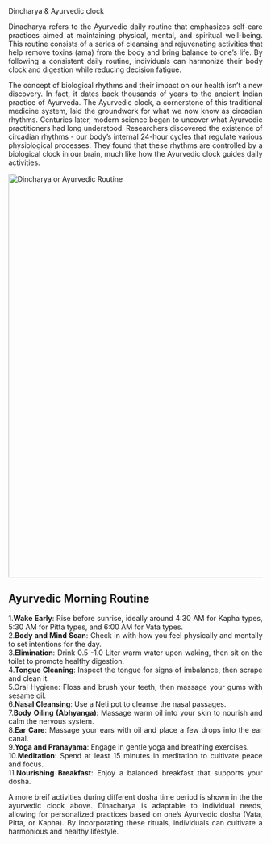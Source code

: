 Dincharya & Ayurvedic clock
<div style="text-align: justify;">
<p>Dinacharya refers to the Ayurvedic daily routine that emphasizes self-care practices aimed at maintaining physical, mental, and spiritual well-being. This routine consists of a series of cleansing and rejuvenating activities that help remove toxins (ama) from the body and bring balance to one’s life. By following a consistent daily routine, individuals can harmonize their body clock and digestion while reducing decision fatigue.

<p>The concept of biological rhythms and their impact on our health isn’t a new discovery. In fact, it dates back thousands of years to the ancient Indian practice of Ayurveda. The Ayurvedic clock, a cornerstone of this traditional medicine system, laid the groundwork for what we now know as circadian rhythms. Centuries later, modern science began to uncover what Ayurvedic practitioners had long understood. Researchers discovered the existence of circadian rhythms - our body’s internal 24-hour cycles that regulate various physiological processes. They found that these rhythms are controlled by a biological clock in our brain, much like how the Ayurvedic clock guides daily activities.
<div>


  <img src="raki_yoga.png" alt="Dincharya or Ayurvedic Routine" width="800">


## Ayurvedic Morning Routine<br>
<div style="text-align: justify;">
1.**Wake Early**: Rise before sunrise, ideally around 4:30 AM for Kapha types, 5:30 AM for Pitta types, and 6:00 AM for Vata types.<br>
2.**Body and Mind Scan**: Check in with how you feel physically and mentally to set intentions for the day.<br>
3.**Elimination**: Drink 0.5 -1.0 Liter warm water upon waking, then sit on the toilet to promote healthy digestion.<br>
4.**Tongue Cleaning**: Inspect the tongue for signs of imbalance, then scrape and clean it.<br>
5.Oral Hygiene: Floss and brush your teeth, then massage your gums with sesame oil.<br>
6.**Nasal Cleansing**: Use a Neti pot to cleanse the nasal passages.<br>
7.**Body Oiling (Abhyanga)**: Massage warm oil into your skin to nourish and calm the nervous system.<br>
8.**Ear Care**: Massage your ears with oil and place a few drops into the ear canal.<br>
9.**Yoga and Pranayama**: Engage in gentle yoga and breathing exercises.<br>
10.**Meditation**: Spend at least 15 minutes in meditation to cultivate peace and focus.<br>
11.**Nourishing Breakfast**: Enjoy a balanced breakfast that supports your dosha.<br>
<div>

<div style="text-align: justify;">
A more breif activities during different dosha time period is shown in the the ayurvedic clock above. Dinacharya is adaptable to individual needs, allowing for personalized practices based on one’s Ayurvedic dosha (Vata, Pitta, or Kapha). By incorporating these rituals, individuals can cultivate a harmonious and healthy lifestyle.
</div>
